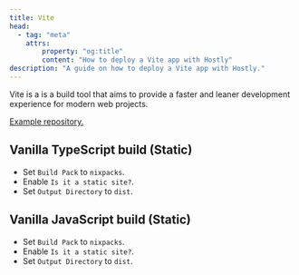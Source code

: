 ```yaml
---
title: Vite
head:
  - tag: "meta"
    attrs:
        property: "og:title"
        content: "How to deploy a Vite app with Hostly"
description: "A guide on how to deploy a Vite app with Hostly."
---
```


Vite is a is a build tool that aims to provide a faster and leaner development experience for modern web projects.

[Example repository.](https://github.com/khulnasoft/hostly/tree/main/examples/tree/main/vite)

## Vanilla TypeScript build (Static)

- Set `Build Pack` to `nixpacks`.
- Enable `Is it a static site?`.
- Set `Output Directory` to `dist`.


## Vanilla JavaScript build (Static)

- Set `Build Pack` to `nixpacks`.
- Enable `Is it a static site?`.
- Set `Output Directory` to `dist`.
